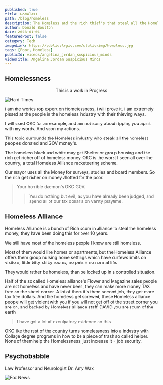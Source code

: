 ```yaml
---
published: true
title: Homeless
path: /blog/homeless
description: The Homeless and the rich thief's that steal all the Homeless Moneys.
author: Donald Boulton
date: 2023-01-01
featuredPost: false
category: Tech
imageLink: https://publiuslogic.com/static/img/homeless.jpg
tags: [Poor, Homeless]
publicId: videos/angelina_jordan_suspicious_minds
videoTitle: Angelina Jordan Suspicious Minds
---
```


## Homelessness

<Center>This is a work in Progress</Center>

![Hard Times](../../../static/img/homeless.jpg)

I am the worlds top expert on Homelessness, I will prove it. I am extremely pissed at the people in the homeless industry with their thieving ways.

I will used OKC for an example, and am not sorry about ripping you apart with my words. And soon my actions.

This topic surrounds the Homeless industry who steals all the homeless peoples donated and GOV money's.

The homeless black and white may get Shelter or group housing and the rich get richer off of homeless money. OKC is the worst I seen all over the country, a total Homeless Alliance racketeering scheme.

Our mayor uses all the Money for surveys, studies and board members. So the rich get richer on money allotted for the poor.

> Your horrible daemon's OKC GOV.
>
> > You do nothing but evil, as you have already been judged, and spend all of our tax dollar's on vanity playtime.

<Section>

## Homeless Alliance

</Section>

<Section>

Homeless Alliance is a bunch of Rich scum in alliance to steal the homeless money, they have been doing this for over 10 years. 

We still have most of the homeless people I know are still homeless.

Most of them would like homes or apartments, but the Homeless Alliance offers them group nursing home settings which have curfews limits on visitors, little bitty shitty rooms, no pets = no normal life.

They would rather be homeless, than be locked up in a controlled situation.

Half of the so called Homeless alliance's Flower and Magazine sales people are not homeless and have never been, they can make more money TAX free on the street corner. A lot of them it's there second job, they get more tax free dollars. And the homeless get screwed, these Homeless alliance people will get violent with you if you will not get off of the street corner you are on, and backed by Homeless alliance staff, DAVID you are scum of the earth. 

> I have got a lot of exculpatory evidence on this.

OKC like the rest of the country turns homelessness into a industry with Collage degree programs in how to be a piece of trash so called helper. None of them help the Homelessness, just increase it = job security.

</Section>

<Section>

## Psychobabble

</Section>

<Section>

<LeftText>Law Professor and Neurologist Dr. Amy Wax</LeftText>
<ColumnGridTwo>
<UserProfile buttonLink="https://www.youtube.com/watch?AhyeUd7vOe4" title="By: Gad Saad" titleLink="https://www.youtube.com/watch?AhyeUd7vOe4" link="https://www.youtube.com/watch?AhyeUd7vOe4" description="Dr. Amy Wax">

![Fox News](../../../static/img/YouTube.jpg)

</UserProfile>
<VideoWrapper>
<YouTube youTubeId="AhyeUd7vOe4" />
</VideoWrapper>
</ColumnGridTwo>

</Section>

<WavyHr className="mt-1 mb-1 text-fuchsia-600" />
